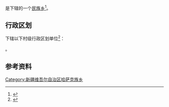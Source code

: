 {{中国乡级行政区|65/23/25/205/000}}

'''{{PAGENAMEBASE}}'''是{{PRC admin/fullname|65/23/25/205/000|3}}下辖的一个[[民族乡|民族乡]]<ref>{{PRC admin/ref sgc|{{PRC admin/parent|65/23/25/205/000}}}}</ref>。

== 行政区划 ==
{{PAGENAMEBASE}}下辖以下村级行政区划单位<ref>{{PRC admin/ref sgc|65/23/25/205/000}}</ref>：

{{PRC admin/children|65/23/25/205/000}}。

== 参考资料 ==
{{reflist}}

{{新疆行政区划小作品}}
{{PRC admin/navcat|65/23/25/205/000}}
[[Category:新疆维吾尔自治区哈萨克族乡|Category:新疆维吾尔自治区哈萨克族乡]]